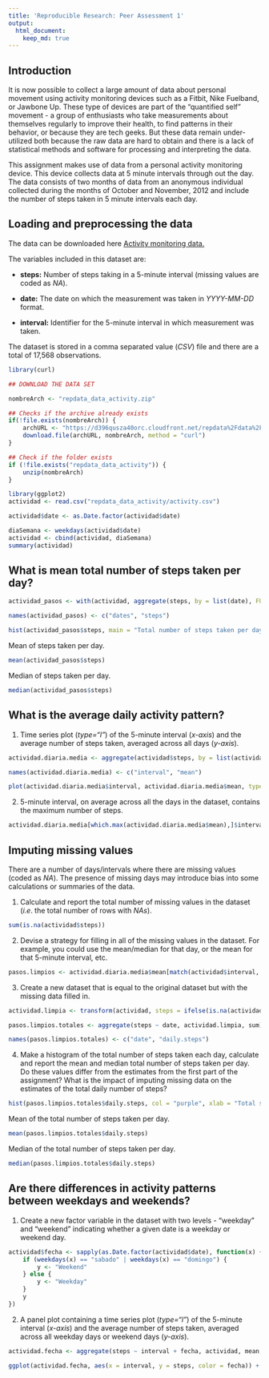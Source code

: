 ```yaml
---
title: 'Reproducible Research: Peer Assessment 1'
output: 
  html_document:
    keep_md: true
---
```

## Introduction

It is now possible to collect a large amount of data about personal movement using activity monitoring devices such as a Fitbit, Nike Fuelband, or Jawbone Up. These type of devices are part of the “quantified self” movement - a group of enthusiasts who take measurements about themselves regularly to improve their health, to find patterns in their behavior, or because they are tech geeks. But these data remain under-utilized both because the raw data are hard to obtain and there is a lack of statistical methods and software for processing and interpreting the data.

This assignment makes use of data from a personal activity monitoring device. This device collects data at 5 minute intervals through out the day. The data consists of two months of data from an anonymous individual collected during the months of October and November, 2012 and include the number of steps taken in 5 minute intervals each day.


## Loading and preprocessing the data

The data can be downloaded here [Activity monitoring data.](https://d396qusza40orc.cloudfront.net/repdata%2Fdata%2Factivity.zip)

The variables included in this dataset are:

- **steps:** Number of steps taking in a 5-minute interval (missing values are coded as *NA*).

- **date:** The date on which the measurement was taken in *YYYY-MM-DD* format.

- **interval:** Identifier for the 5-minute interval in which measurement was taken.

The dataset is stored in a comma separated value (*CSV*) file and there are a total of 17,568 observations.

```r
library(curl)

## DOWNLOAD THE DATA SET

nombreArch <- "repdata_data_activity.zip"

## Checks if the archive already exists
if(!file.exists(nombreArch)) {
    archURL <- "https://d396qusza40orc.cloudfront.net/repdata%2Fdata%2Factivity.zip"
    download.file(archURL, nombreArch, method = "curl")
}

## Check if the folder exists
if (!file.exists("repdata_data_activity")) {
    unzip(nombreArch)
}

```

```r
library(ggplot2)
actividad <- read.csv("repdata_data_activity/activity.csv")

actividad$date <- as.Date.factor(actividad$date)

diaSemana <- weekdays(actividad$date)
actividad <- cbind(actividad, diaSemana)
summary(actividad)
```

## What is mean total number of steps taken per day?

```r
actividad_pasos <- with(actividad, aggregate(steps, by = list(date), FUN = sum, na.rm = T))

names(actividad_pasos) <- c("dates", "steps")

hist(actividad_pasos$steps, main = "Total number of steps taken per day", xlab = "Total steps taken per day", col = "red", ylim = c(0, 20), breaks = seq(0, 25000, by = 2500))
```

Mean of steps taken per day.

```r
mean(actividad_pasos$steps)
```
Median of steps taken per day.
```r
median(actividad_pasos$steps)
```
## What is the average daily activity pattern?

1. Time series plot (*type=“l”*) of the 5-minute interval (*x-axis*) and the average number of steps taken, averaged across all days (*y-axis*).

```r
actividad.diaria.media <- aggregate(actividad$steps, by = list(actividad$interval), FUN = mean, na.rm = T)

names(actividad.diaria.media) <- c("interval", "mean")

plot(actividad.diaria.media$interval, actividad.diaria.media$mean, type = "l", xlab = "Intevral", ylab = "Average number of steps", main = "Average number of steps per interval")
```

2. 5-minute interval, on average across all the days in the dataset, contains the maximum number of steps.

```r
actividad.diaria.media[which.max(actividad.diaria.media$mean),]$interval
```

## Imputing missing values

There are a number of days/intervals where there are missing values (coded as *NA*). The presence of missing days may introduce bias into some calculations or summaries of the data.

1. Calculate and report the total number of missing values in the dataset (*i.e*. the total number of rows with *NAs*).

```r
sum(is.na(actividad$steps))
```

2. Devise a strategy for filling in all of the missing values in the dataset. For example, you could use the mean/median for that day, or the mean for that 5-minute interval, etc.

```r
pasos.limpios <- actividad.diaria.media$mean[match(actividad$interval, actividad.diaria.media$interval)]
```

3. Create a new dataset that is equal to the original dataset but with the missing data filled in.

```r
actividad.limpia <- transform(actividad, steps = ifelse(is.na(actividad$steps), yes = pasos.limpios, no = actividad$steps))

pasos.limpios.totales <- aggregate(steps ~ date, actividad.limpia, sum)

names(pasos.limpios.totales) <- c("date", "daily.steps")
```

4. Make a histogram of the total number of steps taken each day, calculate and report the mean and median total number of steps taken per day. Do these values differ from the estimates from the first part of the assignment? What is the impact of imputing missing data on the estimates of the total daily number of steps?

```r
hist(pasos.limpios.totales$daily.steps, col = "purple", xlab = "Total stpes per day", ylim = c(0, 30), main = "Total number of steps taken each day", breaks = seq(0, 25000, by = 2500))
```

Mean of the total number of steps taken per day.

```r
mean(pasos.limpios.totales$daily.steps)
```
Median of the total number of steps taken per day.
```r
median(pasos.limpios.totales$daily.steps)
```

## Are there differences in activity patterns between weekdays and weekends?

1. Create a new factor variable in the dataset with two levels - “weekday” and “weekend” indicating whether a given date is a weekday or weekend day.

```r
actividad$fecha <- sapply(as.Date.factor(actividad$date), function(x) {
    if (weekdays(x) == "sabado" | weekdays(x) == "domingo") {
        y <- "Weekend"
    } else {
        y <- "Weekday"
    }
    y
})
```

2. A panel plot containing a time series plot (*type=“l”*) of the 5-minute interval (*x-axis*) and the average number of steps taken, averaged across all weekday days or weekend days (*y-axis*).

```r
actividad.fecha <- aggregate(steps ~ interval + fecha, actividad, mean, na.rm = T)

ggplot(actividad.fecha, aes(x = interval, y = steps, color = fecha)) + geom_line() + labs(title = "Average daily stpes by date type", x = "Interval", y = "Average number of steps") + facet_wrap(~ fecha, ncol= 1, nrow = 2)
```

